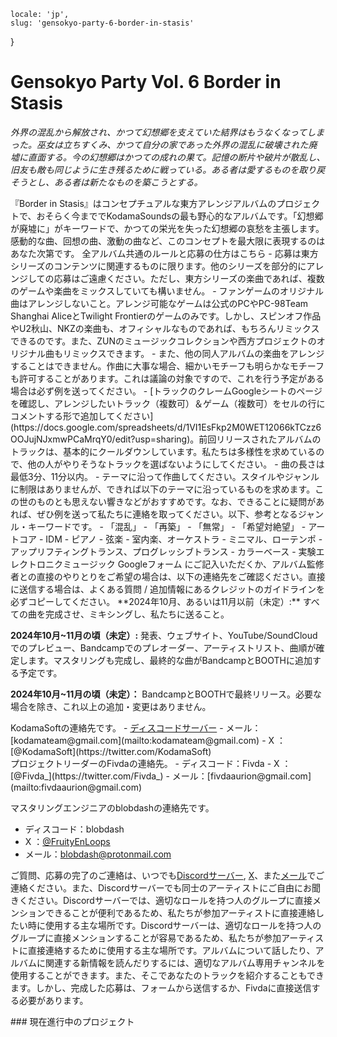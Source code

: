     locale: 'jp',
    slug: 'gensokyo-party-6-border-in-stasis'
}

# Gensokyo Party Vol. 6 Border in Stasis

*外界の混乱から解放され、かつて幻想郷を支えていた結界はもうなくなってしまった。巫女は立ちすくみ、かつて自分の家であった外界の混乱に破壊された廃墟に直面する。今の幻想郷はかつての成れの果て。記憶の断片や破片が散乱し、旧友も敵も同じように生き残るために戦っている。ある者は愛するものを取り戻そうとし、ある者は新たなものを築こうとする。*

<WrappableParagraph title="紹介">
『Border in Stasis』はコンセプチュアルな東方アレンジアルバムのプロジェクトで、おそらく今まででKodamaSoundsの最も野心的なアルバムです。「幻想郷が廃墟に」がキーワードで、かつての栄光を失った幻想郷の哀愁を主張します。感動的な曲、回想の曲、激動の曲など、このコンセプトを最大限に表現するのはあなた次第です。
</WrappableParagraph>

<WrappableParagraph title="KodamaSounds固有の一般的なルール">
    <CtaButton link='/projects/faq' icon='book'>
        <span>全アルバム共通のルールと応募の仕方はこちら</span>
    </CtaButton>
</WrappableParagraph>

<WrappableParagraph title="作曲に関するルール">
- 応募は東方シリーズのコンテンツに関連するものに限ります。他のシリーズを部分的にアレンジしての応募はご遠慮ください。ただし、東方シリーズの楽曲であれば、複数のゲームや楽曲をミックスしていても構いません。
- ファンゲームのオリジナル曲はアレンジしないこと。アレンジ可能なゲームは公式のPCやPC-98Team Shanghai AliceとTwilight Frontierのゲームのみです。しかし、スピンオフ作品やU2秋山、NKZの楽曲も、オフィシャルなものであれば、もちろんリミックスできるのです。また、ZUNのミュージックコレクションや西方プロジェクトのオリジナル曲もリミックスできます。
- また、他の同人アルバムの楽曲をアレンジすることはできません。作曲に大事な場合、細かいモチーフも明らかなモチーフも許可することがあります。これは議論の対象ですので、これを行う予定がある場合は必ず例を送ってください。
- [トラックのクレームGoogleシートのページを確認し、アレンジしたいトラック（複数可）＆ゲーム（複数可）をセルの行にコメントする形で追加してください](https://docs.google.com/spreadsheets/d/1VI1EsFkp2M0WET12066kTCzz6OOJujNJxmwPCaMrqY0/edit?usp=sharing)。前回リリースされたアルバムのトラックは、基本的にクールダウンしています。私たちは多様性を求めているので、他の人がやりそうなトラックを選ばないようにしてください。
- 曲の長さは最低3分、11分以内。
- テーマに沿って作曲してください。スタイルやジャンルに制限はありませんが、できれば以下のテーマに沿っているものを求めます。この世のものとも思えない響きなどがおすすめです。なお、できることに疑問があれば、ぜひ例を送って私たちに連絡を取ってください。以下、参考となるジャンル・キーワードです。
    - 「混乱」
    - 「再築」
    - 「無常」
    - 「希望対絶望」
    - アートコア
    - IDM
    - ピアノ
    - 弦楽
    - 室内楽、オーケストラ
    - ミニマル、ローテンポ
    - アップリフティングトランス、プログレッシブトランス
    - カラーベース
    - 実験エレクトロニクミュージック
</WrappableParagraph>

<WrappableParagraph title="応募について">
<CtaButton link='https://forms.gle/hS26LQNRgGRZf4A86' icon='envelope'>
    <span>Googleフォーム</span>
</CtaButton>
にご記入いただくか、アルバム監修者との直接のやりとりをご希望の場合は、以下の連絡先をご確認ください。直接に送信する場合は、よくある質問 / 追加情報にあるクレジットのガイドラインを必ずコピーしてください。
</WrappableParagraph>

<WrappableParagraph title="締切">
**2024年10月、あるいは11月以前（未定）:** すべての曲を完成させ、ミキシングし、私たちに送ること。

**2024年10月~11月の頃（未定）:** 発表、ウェブサイト、YouTube/SoundCloudでのプレビュー、Bandcampでのプレオーダー、アーティストリスト、曲順が確定します。マスタリングも完成し、最終的な曲がBandcampとBOOTHに追加する予定です。

**2024年10月~11月の頃（未定）：** BandcampとBOOTHで最終リリース。必要な場合を除き、これ以上の追加・変更はありません。
</WrappableParagraph>

<WrappableParagraph title="お問い合わせ（ご質問・応募）">
KodamaSoftの連絡先です。
- <a href="/discord">ディスコードサーバー</a> 
- メール：[kodamateam@gmail.com](mailto:kodamateam@gmail.com)
- X ：[@KodamaSoft](https://twitter.com/KodamaSoft)

<br/>
プロジェクトリーダーのFivdaの連絡先。
- ディスコード：Fivda
- X ：[@Fivda_](https://twitter.com/Fivda_)
- メール：[fivdaaurion@gmail.com](mailto:fivdaaurion@gmail.com)

マスタリングエンジニアのblobdashの連絡先です。
- ディスコード：blobdash
- X ：[@FruityEnLoops](https://twitter.com/FruityEnLoops)
- メール：[blobdash@protonmail.com](mailto:blobdash@protonmail.com)

ご質問、応募の完了のご連絡は、いつでも<a href="/discord">Discordサーバー</a>, [X](https://twitter.com/KodamaSoft)、また[メール](mailto:kodamateam@gmail.com)でご連絡ください。また、Discordサーバーでも同士のアーティストにご自由にお聞きください。Discordサーバーでは、適切なロールを持つ人のグループに直接メンションできることが便利であるため、私たちが参加アーティストに直接連絡したい時に使用する主な場所です。Discordサーバーは、適切なロールを持つ人のグループに直接メンションすることが容易であるため、私たちが参加アーティストに直接連絡するために使用する主な場所です。アルバムについて話したり、アルバムに関連する新情報を読んだりするには、適切なアルバム専用チャンネルを使用することができます。また、そこであなたのトラックを紹介することもできます。しかし、完成した応募は、フォームから送信するか、Fivdaに直接送信する必要があります。
</WrappableParagraph>

<WrappableParagraph title="アルバム詳細">
### 現在進行中のプロジェクト
<ProjectInformation slug="gensokyo-party-6-border-in-stasis"/>
</WrappableParagraph>